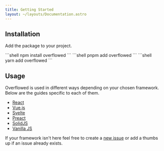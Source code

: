 ```yaml
---
title: Getting Started
layout: ~/layouts/Documentation.astro
---
```


## Installation

Add the package to your project.


<PackageManagerTabs>
	<Fragment slot="npm">
	```shell
	npm install overflowed
	```
	</Fragment>
	<Fragment slot="pnpm">
	```shell
	pnpm add overflowed
	```
	</Fragment>
	<Fragment slot="yarn">
	```shell
	yarn add overflowed
	```
	</Fragment>

</PackageManagerTabs>

## Usage

Overflowed is used in different ways depending on your chosen framework. Below are the guides specific to each of them.

- [React](/getting-started/react)
- [Vue.js](/getting-started/vue-js)
- [Svelte](/getting-started/svelte)
- [Preact](/getting-started/preact)
- [SolidJS](/getting-started/solid-js)
- [Vanilla JS](/getting-started/vanilla)

If your framework isn't here feel free to create a [new issue](https://github.com/ahtcx/overflowed/issues) or add a thumbs up if an issue already exists.
